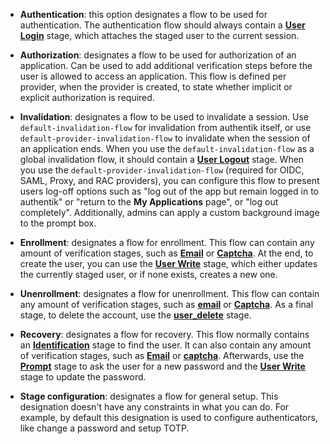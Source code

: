 -   **Authentication**: this option designates a flow to be used for authentication. The authentication flow should always contain a [**User Login**](../stages/user_login/index.md) stage, which attaches the staged user to the current session.

-   **Authorization**: designates a flow to be used for authorization of an application. Can be used to add additional verification steps before the user is allowed to access an application. This flow is defined per provider, when the provider is created, to state whether implicit or explicit authorization is required.

-   **Invalidation**: designates a flow to be used to invalidate a session. Use `default-invalidation-flow` for invalidation from authentik itself, or use `default-provider-invalidation-flow` to invalidate when the session of an application ends. When you use the `default-invalidation-flow` as a global invalidation flow, it should contain a [**User Logout**](../stages/user_logout.md) stage. When you use the `default-provider-invalidation-flow` (required for OIDC, SAML, Proxy, and RAC providers), you can configure this flow to present users log-off options such as "log out of the app but remain logged in to authentik" or "return to the **My Applications** page", or "log out completely". Additionally, admins can apply a custom background image to the prompt box.

-   **Enrollment**: designates a flow for enrollment. This flow can contain any amount of verification stages, such as [**Email**](../stages/email/index.mdx) or [**Captcha**](../stages/captcha/index.md). At the end, to create the user, you can use the [**User Write**](../stages/user_write.md) stage, which either updates the currently staged user, or if none exists, creates a new one.

-   **Unenrollment**: designates a flow for unenrollment. This flow can contain any amount of verification stages, such as [**email**](../stages/email/index.mdx) or [**Captcha**](../stages/captcha/index.md). As a final stage, to delete the account, use the [**user_delete**](../stages/user_delete.md) stage.

-   **Recovery**: designates a flow for recovery. This flow normally contains an [**Identification**](../stages/identification/index.md) stage to find the user. It can also contain any amount of verification stages, such as [**Email**](../stages/email/index.mdx) or [**captcha**](../stages/captcha/index.md). Afterwards, use the [**Prompt**](../stages/prompt/index.md) stage to ask the user for a new password and the [**User Write**](../stages/user_write.md) stage to update the password.

-   **Stage configuration**: designates a flow for general setup. This designation doesn't have any constraints in what you can do. For example, by default this designation is used to configure authenticators, like change a password and setup TOTP.
